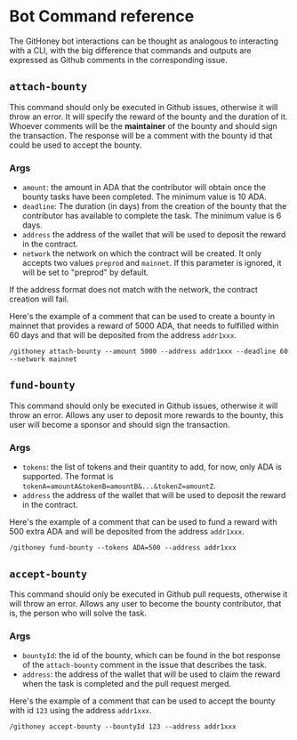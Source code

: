 
# Bot Command reference

The GitHoney bot interactions can be thought as analogous to interacting
with a CLI, with the big difference that commands and outputs are expressed as
Github comments in the corresponding issue.

## `attach-bounty`

This command should only be executed in Github issues, otherwise it will throw an
error. It will specify the reward of the bounty and the duration of it.
Whoever comments will be the **maintainer** of the bounty and should sign the
transaction. The response will be a comment with the bounty id that could be
used to accept the bounty.

### Args

- `amount`: the amount in ADA that the contributor will obtain once the
  bounty tasks have been completed. The minimum value is 10 ADA.
- `deadline`: The duration (in days) from the creation of the bounty that the
  contributor has available to complete the task. The minimum value is 6 days.
- `address` the address of the wallet that will be used to deposit the reward in
  the contract.
- `network` the network on which the contract will be created. It only accepts
  two values `preprod` and `mainnet`. If this parameter is ignored, it will be
  set to "preprod" by default.

<Callout type="warning">
  If the address format does not match with the network, the contract creation
  will fail.
</Callout>

Here's the example of a comment that can be used to create a bounty in mainnet that
provides a reward of 5000 ADA, that needs to fulfilled within 60 days and that will
be deposited from the address `addr1xxx`.

```
/githoney attach-bounty --amount 5000 --address addr1xxx --deadline 60 --network mainnet
```

## `fund-bounty`

This command should only be executed in Github issues, otherwise it will throw an
error. Allows any user to deposit more rewards to the bounty, this user will become
a sponsor and should sign the transaction.

### Args

- `tokens`: the list of tokens and their quantity to add, for now, only ADA is supported.
  The format is `tokenA=amountA&tokenB=amountB&...&tokenZ=amountZ`.
- `address` the address of the wallet that will be used to deposit the reward in
  the contract.

Here's the example of a comment that can be used to fund a reward with 500 extra
ADA and will be deposited from the address `addr1xxx`.

```
/githoney fund-bounty --tokens ADA=500 --address addr1xxx
```

## `accept-bounty`

This command should only be executed in Github pull requests, otherwise it will
throw an error. Allows any user to become the bounty contributor, that is, the person
who will solve the task.

### Args

- `bountyId`: the id of the bounty, which can be found in the bot response of the
  `attach-bounty` comment in the issue that describes the task.
- `address`: the address of the wallet that will be used to claim the reward when
  the task is completed and the pull request merged.

Here's the example of a comment that can be used to accept the bounty with id `123`
using the address `addr1xxx`.

```
/githoney accept-bounty --bountyId 123 --address addr1xxx
```
